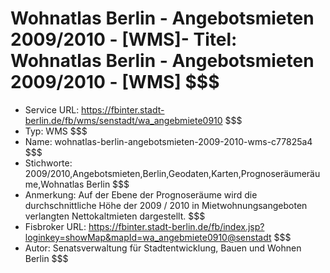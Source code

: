 # Wohnatlas Berlin - Angebotsmieten 2009/2010 - [WMS]- Titel: Wohnatlas Berlin - Angebotsmieten 2009/2010 - [WMS] $$$
- Service URL: https://fbinter.stadt-berlin.de/fb/wms/senstadt/wa_angebmiete0910 $$$
- Typ: WMS $$$
- Name: wohnatlas-berlin-angebotsmieten-2009-2010-wms-c77825a4 $$$
- Stichworte: 2009/2010,Angebotsmieten,Berlin,Geodaten,Karten,Prognoseräumeräume,Wohnatlas Berlin $$$
- Anmerkung: Auf der Ebene der Prognoseräume wird die durchschnittliche Höhe der 2009 / 2010 in Mietwohnungsangeboten verlangten Nettokaltmieten dargestellt. $$$
- Fisbroker URL: https://fbinter.stadt-berlin.de/fb/index.jsp?loginkey=showMap&mapId=wa_angebmiete0910@senstadt $$$
- Autor: Senatsverwaltung für Stadtentwicklung, Bauen und Wohnen Berlin $$$
